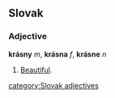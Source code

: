 ==Slovak==
===Adjective===
'''krásny''' ''m'', '''krásna''' ''f'', '''krásne''' ''n''
# [[Beautiful]].

[[category:Slovak adjectives]]